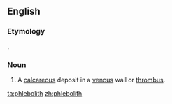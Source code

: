 ==English==

===Etymology===
{{confix|phlebo|lith}}.

===Noun===
{{en-noun}}

# A [[calcareous]] deposit in a [[venous]] wall or [[thrombus]].

[[ta:phlebolith]]
[[zh:phlebolith]]